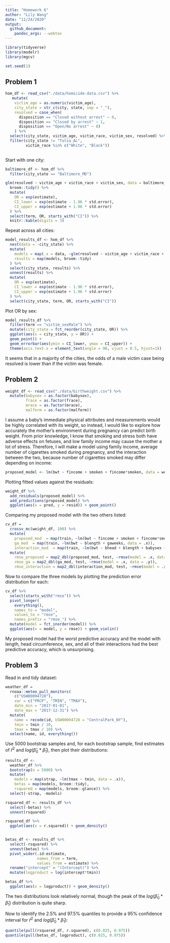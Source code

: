 ```yaml
---
title: "Homework 6"
author: "Lily Wang"
date: "11/24/2020"
output: 
  github_document:
    pandoc_args: --webtex
---
```


```r
library(tidyverse)
library(modelr)
library(mgcv)

set.seed(1)
```

## Problem 1

```r
hom_df <- read_csv("./data/homicide-data.csv") %>% 
   mutate(
    victim_age = as.numeric(victim_age),
    city_state = str_c(city, state, sep = "_"),
    resolved = case_when(
      disposition == "Closed without arrest" ~ 0,
      disposition == "Closed by arrest" ~ 1,
      disposition == "Open/No arrest" ~ 0)
    ) %>% 
  select(city_state, victim_age, victim_race, victim_sex, resolved) %>% 
  filter(city_state != "Tulsa_AL",
         victim_race %in% c("White", "Black"))
  
```

Start with one city: 

```r
baltimore_df <- hom_df %>% 
  filter(city_state == "Baltimore_MD")

glm(resolved ~ victim_age + victim_race + victim_sex, data = baltimore_df, family = binomial()) %>% 
  broom::tidy() %>% 
  mutate(
    OR = exp(estimate),
    CI_lower = exp(estimate - 1.96 * std.error),
    CI_upper = exp(estimate + 1.96 * std.error)
  ) %>% 
  select(term, OR, starts_with("CI")) %>% 
  knitr::kable(digits = 3)
```

Repeat across all cities:

```r
model_results_df <- hom_df %>% 
  nest(data = -city_state) %>% 
  mutate(
    models = map(.x = data, ~glm(resolved ~ victim_age + victim_race + victim_sex, data = .x, family = binomial())),
    results = map(models, broom::tidy)
  ) %>% 
  select(city_state, results) %>% 
  unnest(results) %>% 
  mutate(
    OR = exp(estimate),
    CI_lower = exp(estimate - 1.96 * std.error),
    CI_upper = exp(estimate + 1.96 * std.error)
  ) %>% 
  select(city_state, term, OR, starts_with("CI"))
```

Plot OR by sex:

```r
model_results_df %>% 
  filter(term == "victim_sexMale") %>% 
  mutate(city_state = fct_reorder(city_state, OR)) %>% 
  ggplot(aes(x = city_state, y = OR)) + 
  geom_point() +
  geom_errorbar(aes(ymin = CI_lower, ymax = CI_upper)) +
  theme(axis.text.x = element_text(angle = 90, vjust = 0.5, hjust=1))
```

It seems that in a majority of the cities, the odds of a male victim case being resolved is lower than if the victim was female.


## Problem 2

```r
weight_df <- read_csv("./data/birthweight.csv") %>% 
  mutate(babysex = as.factor(babysex),
         frace = as.factor(frace),
         mrace = as.factor(mrace),
         malform = as.factor(malform))
```

I assume a baby's immediate physical attributes and measurements would be highly correlated with its weight, so instead, I would like to explore how accurately the mother's environment during pregnancy can predict birth weight. From prior knowledge, I know that smoking and stress both have adverse effects on fetuses, and low family income may cause the mother a lot of stress. Therefore, I will make a model using family income, average number of cigarettes smoked during pregnancy, and the interaction between the two, because number of cigarettes smoked may differ depending on income:

```r
proposed_model <- lm(bwt ~ fincome + smoken + fincome*smoken, data = weight_df)
```

Plotting fitted values against the residuals:

```r
weight_df %>% 
  add_residuals(proposed_model) %>% 
  add_predictions(proposed_model) %>% 
  ggplot(aes(x = pred, y = resid)) + geom_point()
```

Comparing my proposed model with the two others listed:

```r
cv_df = 
  crossv_mc(weight_df, 100) %>% 
  mutate(
    proposed_mod  = map(train, ~lm(bwt ~ fincome + smoken + fincome*smoken, data = .x)),
    ga_mod  = map(train, ~lm(bwt ~ blength + gaweeks, data = .x)),
    interaction_mod  = map(train, ~lm(bwt ~ bhead + blength + babysex + bhead*blength + bhead*babysex + blength*babysex + bhead*blength*babysex, data = .x))) %>% 
  mutate(
    rmse_proposed = map2_dbl(proposed_mod, test, ~rmse(model = .x, data = .y)),
    rmse_ga = map2_dbl(ga_mod, test, ~rmse(model = .x, data = .y)),
    rmse_interaction = map2_dbl(interaction_mod, test, ~rmse(model = .x, data = .y)))
```

Now to compare the three models by plotting the prediction error distribution for each:

```r
cv_df %>% 
  select(starts_with("rmse")) %>% 
  pivot_longer(
    everything(),
    names_to = "model", 
    values_to = "rmse",
    names_prefix = "rmse_") %>% 
  mutate(model = fct_inorder(model)) %>% 
  ggplot(aes(x = model, y = rmse)) + geom_violin()
```

My proposed model had the worst predictive accuracy and the model with length, head circumference, sex, and all of their interactions had the best predictive accuracy, which is unsurprising. 

## Problem 3

Read in and tidy dataset:

```r
weather_df = 
  rnoaa::meteo_pull_monitors(
    c("USW00094728"),
    var = c("PRCP", "TMIN", "TMAX"), 
    date_min = "2017-01-01",
    date_max = "2017-12-31") %>%
  mutate(
    name = recode(id, USW00094728 = "CentralPark_NY"),
    tmin = tmin / 10,
    tmax = tmax / 10) %>%
  select(name, id, everything())
```

Use 5000 bootstrap samples and, for each bootstrap sample, find estimates of $\hat{r}^2$ and $log(\hat\beta_0 * \hat\beta_1)$, then plot their distributions:

```r
results_df <-
  weather_df %>% 
  bootstrap(n = 5000) %>% 
  mutate(
    models = map(strap, ~lm(tmax ~ tmin, data = .x)),
    betas = map(models, broom::tidy),
    rsquared = map(models, broom::glance)) %>%  
  select(-strap, -models) 

rsquared_df <- results_df %>% 
  select(-betas) %>% 
  unnest(rsquared)

rsquared_df %>%
  ggplot(aes(x = r.squared)) + geom_density()


betas_df <- results_df %>% 
  select(-rsquared) %>% 
  unnest(betas) %>% 
  pivot_wider(.id:estimate,
              names_from = term,
              values_from = estimate) %>% 
  rename("intercept" = "(Intercept)") %>% 
  mutate(logproduct = log(intercept*tmin))

betas_df %>% 
  ggplot(aes(x = logproduct)) + geom_density()

```

The two distributions look relatively normal, though the peak of the $log(\hat\beta_0 * \hat\beta_1)$ distribution is quite sharp.

Now to identify the 2.5% and 97.5% quantiles to provide a 95% confidence interval for $\hat{r}^2$ and $log(\hat\beta_0 * \hat\beta_1)$:

```r
quantile(pull(rsquared_df, r.squared), c(0.025, 0.975))
quantile(pull(betas_df, logproduct), c(0.025, 0.975))
```

